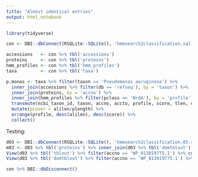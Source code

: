 ```yaml
---
title: "Almost identical entries"
output: html_notebook
---
```


```r
library(tidyverse)
```

```r
con <- DBI::dbConnect(RSQLite::SQLite(), 'hmmsearch2classification.sqlite3')
```

```r
accessions   <- con %>% tbl('accessions')
proteins     <- con %>% tbl('proteins')
hmm_profiles <- con %>% tbl('hmm_profiles')
taxa         <- con %>% tbl('taxa')

p.monas <- taxa %>% filter(taxon == 'Pseudomonas aeruginosa') %>%
  inner_join(accessions %>% filter(db == 'refseq'), by = 'taxon') %>%
  inner_join(proteins, by = 'accno') %>%
  inner_join(hmm_profiles %>% filter(pclass == 'NrdA'), by = 'profile') %>%
  transmute(ncbi_taxon_id, taxon, accno, accto, profile, score, tlen, qlen, alilen, plength = length) %>%
  mutate(pcover = alilen/plength) %>%
  arrange(profile, desc(alilen), desc(score)) %>%
  collect()
```

Testing:

```r
d03 <- DBI::dbConnect(RSQLite::SQLite(), 'hmmsearch2classification.03.sqlite3')
m03 <- d03 %>% tbl('proteins') %>% inner_join(d03 %>% tbl('domtblout') %>% filter(n > 1), by = c('accno', 'profile')) %>% collect()
View(d03 %>% tbl('tblout') %>% filter(accno == 'WP_013019775.1') %>% collect())
View(d03 %>% tbl('domtblout') %>% filter(accno == 'WP_013019775.1') %>% collect())
```

```r
con %>% DBI::dbDisconnect()
```


